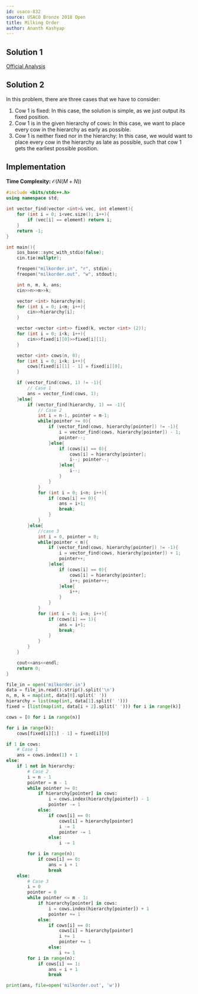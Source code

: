 ```yaml
---
id: usaco-832
source: USACO Bronze 2018 Open
title: Milking Order
author: Ananth Kashyap
---
```


## Solution 1

[Official Analysis](http://www.usaco.org/current/data/sol_milkorder_bronze_open18.html)

## Solution 2

In this problem, there are three cases that we have to consider:
1. Cow $1$ is fixed: In this case, the solution is simple, as we just output its fixed position.
2. Cow $1$ is in the given hierarchy of cows: In this case, we want to place every cow in the hierarchy as early as possible.
3. Cow $1$ is neither fixed nor in the hierarchy: In this case, we would want to place every cow in the hierarchy as late as possible, such that cow $1$ gets the earliest possible position.

## Implementation

**Time Complexity:** $\mathcal{O}(N(M + N))$

<LanguageSection>

<CPPSection>

```cpp
#include <bits/stdc++.h>
using namespace std;
 
int vector_find(vector <int>& vec, int element){
    for (int i = 0; i<vec.size(); i++){
        if (vec[i] == element) return i;
    }
    return -1;
}

int main(){
    ios_base::sync_with_stdio(false);
    cin.tie(nullptr);

	freopen("milkorder.in", "r", stdin);
	freopen("milkorder.out", "w", stdout);

    int n, m, k, ans;
    cin>>n>>m>>k;

    vector <int> hierarchy(m);
    for (int i = 0; i<m; i++){
        cin>>hierarchy[i];
    }

    vector <vector <int>> fixed(k, vector <int> (2));
    for (int i = 0; i<k; i++){
        cin>>fixed[i][0]>>fixed[i][1];
    }

    vector <int> cows(n, 0);
    for (int i = 0; i<k; i++){
        cows[fixed[i][1] - 1] = fixed[i][0];
    }

    if (vector_find(cows, 1) != -1){
        // Case 1
        ans = vector_find(cows, 1);
    }else{
        if (vector_find(hierarchy, 1) == -1){
            // Case 2
            int i = n-1, pointer = m-1;
            while(pointer >= 0){
                if (vector_find(cows, hierarchy[pointer]) != -1){
                    i = vector_find(cows, hierarchy[pointer]) - 1;
                    pointer--;
                }else{
                    if (cows[i] == 0){
                        cows[i] = hierarchy[pointer];
                        i--; pointer--;
                    }else{
                        i--;
                    }
                }
            }
            for (int i = 0; i<n; i++){
                if (cows[i] == 0){
                    ans = i+1;
                    break;
                }
            }
        }else{
            //case 3
            int i = 0, pointer = 0;
            while(pointer < m){
                if (vector_find(cows, hierarchy[pointer]) != -1){
                    i = vector_find(cows, hierarchy[pointer]) + 1;
                    pointer++;
                }else{
                    if (cows[i] == 0){
                        cows[i] = hierarchy[pointer];
                        i++; pointer++;
                    }else{
                        i++;
                    }
                }
            }
            for (int i = 0; i<n; i++){
                if (cows[i] == 1){
                    ans = i+1;
                    break;
                }
            }
        }
    }

    cout<<ans<<endl;
    return 0;
}

```

</CPPSection>

<PySection>

```py
file_in = open('milkorder.in')
data = file_in.read().strip().split('\n')
n, m, k = map(int, data[0].split(' '))
hierarchy = list(map(int, data[1].split(' ')))
fixed = [list(map(int, data[i + 2].split(' '))) for i in range(k)]

cows = [0 for i in range(n)]

for i in range(k):
  	cows[fixed[i][1] - 1] = fixed[i][0]

if 1 in cows:
	# Case 1
 	ans = cows.index(1) + 1
else:
	if 1 not in hierarchy:
		# Case 2
		i = n - 1
		pointer = m - 1
		while pointer >= 0:
			if hierarchy[pointer] in cows:
				i = cows.index(hierarchy[pointer]) - 1
				pointer -= 1
			else:
				if cows[i] == 0:
					cows[i] = hierarchy[pointer]
					i -= 1
					pointer -= 1
				else:
					i -= 1

		for i in range(n):
			if cows[i] == 0:
				ans = i + 1
				break
	else:
		# Case 3
		i = 0
		pointer = 0
		while pointer <= m - 1:
			if hierarchy[pointer] in cows:
				i = cows.index(hierarchy[pointer]) + 1
				pointer += 1
			else:
				if cows[i] == 0:
					cows[i] = hierarchy[pointer]
					i += 1
					pointer += 1
				else:
					i += 1
		for i in range(n):
			if cows[i] == 1:
				ans = i + 1
				break

print(ans, file=open('milkorder.out', 'w'))
```

</PySection>

</LanguageSection>
